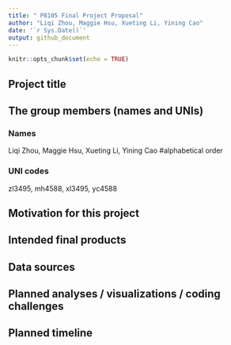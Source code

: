 ```yaml
---
title: " P8105 Final Project Proposal"
author: "Liqi Zhou, Maggie Hsu, Xueting Li, Yining Cao"
date: '`r Sys.Date()`'
output: github_document
---
```


```r
knitr::opts_chunk$set(echo = TRUE)
```
## Project title

## The group members (names and UNIs)
### Names
Liqi Zhou, Maggie Hsu, Xueting Li, Yining Cao  #alphabetical order 

### UNI codes
zl3495, mh4588, xl3495, yc4588

## Motivation for this project

## Intended final products

## Data sources

## Planned analyses / visualizations / coding challenges

## Planned timeline
